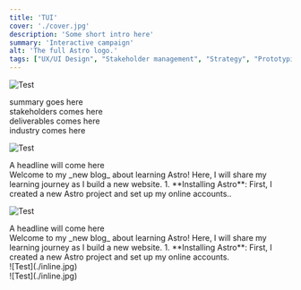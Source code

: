 ```yaml
---
title: 'TUI'
cover: './cover.jpg'
description: 'Some short intro here'
summary: 'Interactive campaign'
alt: 'The full Astro logo.'
tags: ["UX/UI Design", "Stakeholder management", "Strategy", "Prototyping", "Brand transition"]
---
```



![Test](./inline.jpg)

<ProjectSummary>
<div slot="summary">summary goes here</div>
<div slot="stakeholders">stakeholders comes here</div>
<div slot="deliverables">deliverables comes here</div>
<div slot="industry">industry comes here</div>
</ProjectSummary>

![Test](./inline.jpg)

<ProjectParagraph>
<div slot="left">A headline will come here</ div>
<div slot="right">
Welcome to my _new blog_ about learning Astro! Here, I will share my learning journey as I build a new website.
1. **Installing Astro**: First, I created a new Astro project and set up my online accounts..
</div>
</ProjectParagraph>

![Test](./inline.jpg)

<ProjectParagraph>
<div slot="left">A headline will come here </ div>
<div slot="right">
Welcome to my _new blog_ about learning Astro! Here, I will share my learning journey as I build a new website.
1. **Installing Astro**: First, I created a new Astro project and set up my online accounts.
</div>
</ProjectParagraph>

<ProjectSidebyside>
<div slot="left">  
![Test](./inline.jpg)
</ div>
<div slot="right">
![Test](./inline.jpg)
</div>
</ProjectSidebyside>


